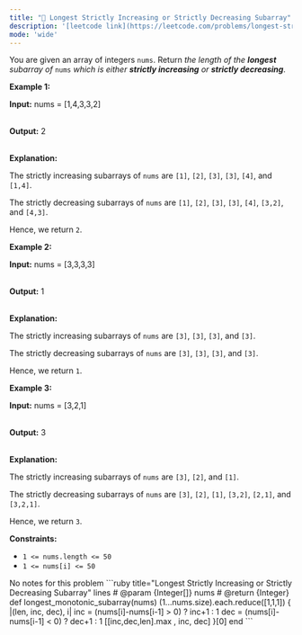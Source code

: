 ```yaml
---
title: "🧩 Longest Strictly Increasing or Strictly Decreasing Subarray"
description: '[leetcode link](https://leetcode.com/problems/longest-strictly-increasing-or-strictly-decreasing-subarray/description/)'
mode: 'wide'
---
```

<Tabs>
  <Tab title="Question" icon="circle-question" iconType="regular">
    <Card>
      <p>You are given an array of integers <code>nums</code>. Return <em>the length of the <strong>longest</strong> <span data-keyword="subarray-nonempty">subarray</span> of </em><code>nums</code><em> which is either <strong><span data-keyword="strictly-increasing-array">strictly increasing</span></strong> or <strong><span data-keyword="strictly-decreasing-array">strictly decreasing</span></strong></em>.</p>   <p><strong class="example">Example 1:</strong></p>  <div class="example-block"> <p><strong>Input:</strong> <span class="example-io">nums = [1,4,3,3,2]</span></p>  <p><br/> <strong>Output:</strong> <span class="example-io">2</span></p>  <p><br/> <strong>Explanation:</strong></p>  <p>The strictly increasing subarrays of <code>nums</code> are <code>[1]</code>, <code>[2]</code>, <code>[3]</code>, <code>[3]</code>, <code>[4]</code>, and <code>[1,4]</code>.</p>  <p>The strictly decreasing subarrays of <code>nums</code> are <code>[1]</code>, <code>[2]</code>, <code>[3]</code>, <code>[3]</code>, <code>[4]</code>, <code>[3,2]</code>, and <code>[4,3]</code>.</p>  <p>Hence, we return <code>2</code>.</p> </div>  <p><strong class="example">Example 2:</strong></p>  <div class="example-block"> <p><strong>Input:</strong> <span class="example-io">nums = [3,3,3,3]</span></p>  <p><br/> <strong>Output:</strong> <span class="example-io">1</span></p>  <p><br/> <strong>Explanation:</strong></p>  <p>The strictly increasing subarrays of <code>nums</code> are <code>[3]</code>, <code>[3]</code>, <code>[3]</code>, and <code>[3]</code>.</p>  <p>The strictly decreasing subarrays of <code>nums</code> are <code>[3]</code>, <code>[3]</code>, <code>[3]</code>, and <code>[3]</code>.</p>  <p>Hence, we return <code>1</code>.</p> </div>  <p><strong class="example">Example 3:</strong></p>  <div class="example-block"> <p><strong>Input:</strong> <span class="example-io">nums = [3,2,1]</span></p>  <p><br/> <strong>Output:</strong> <span class="example-io">3</span></p>  <p><br/> <strong>Explanation:</strong></p>  <p>The strictly increasing subarrays of <code>nums</code> are <code>[3]</code>, <code>[2]</code>, and <code>[1]</code>.</p>  <p>The strictly decreasing subarrays of <code>nums</code> are <code>[3]</code>, <code>[2]</code>, <code>[1]</code>, <code>[3,2]</code>, <code>[2,1]</code>, and <code>[3,2,1]</code>.</p>  <p>Hence, we return <code>3</code>.</p> </div>   <p><strong>Constraints:</strong></p>  <ul>  <li><code>1 &lt;= nums.length &lt;= 50</code></li>  <li><code>1 &lt;= nums[i] &lt;= 50</code></li> </ul> 
    </Card>
  </Tab>
  <Tab title="Solution" icon="lightbulb" iconType="regular" >
    <Card>
      No notes for this problem
</Card>
  <Expandable title="code">
    <CodeGroup dropdown>
```ruby title="Longest Strictly Increasing or Strictly Decreasing Subarray" lines
# @param {Integer[]} nums
# @return {Integer}
def longest_monotonic_subarray(nums)
  (1...nums.size).each.reduce([1,1,1]) { |(len, inc, dec), i| 
    inc = (nums[i]-nums[i-1] > 0) ? inc+1 : 1
    dec = (nums[i]-nums[i-1] < 0) ? dec+1 : 1
    [[inc,dec,len].max , inc, dec]
  }[0]
end
```
    </CodeGroup>
  </Expandable>
  </Tab>
</Tabs>